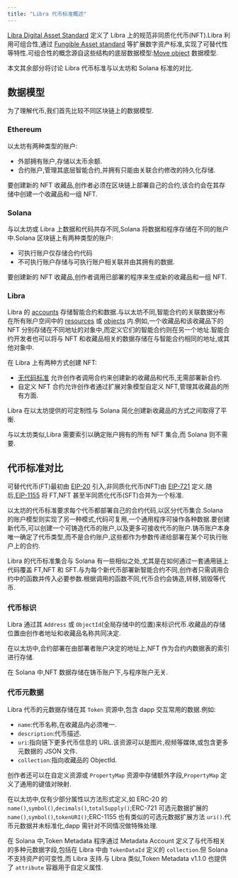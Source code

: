 ```yaml
---
title: "Libra 代币标准概述"
---
```


[Libra Digital Asset Standard](/zh/build/smart-contracts/digital-asset) 定义了 Libra 上的规范非同质化代币(NFT).Libra 利用可组合性,通过 [Fungible Asset standard](/zh/build/smart-contracts/fungible-asset) 等扩展数字资产标准,实现了可替代性等特性.可组合性的概念源自这些结构的底层数据模型:[Move object](/zh/build/smart-contracts/objects) 数据模型.

本文其余部分将讨论 Libra 代币标准与以太坊和 Solana 标准的对比.

## 数据模型

为了理解代币,我们首先比较不同区块链上的数据模型.

### Ethereum

以太坊有两种类型的账户:

- 外部拥有账户,存储以太币余额.
- 合约账户,管理其底层智能合约,并拥有只能由关联合约修改的持久化存储.

要创建新的 NFT 收藏品,创作者必须在区块链上部署自己的合约,该合约会在其存储中创建一个收藏品和一组 NFT.

### Solana

与以太坊或 Libra 上数据和代码共存不同,Solana 将数据和程序存储在不同的账户中.Solana 区块链上有两种类型的账户:

- 可执行账户仅存储合约代码
- 不可执行账户存储与可执行账户相关联并由其拥有的数据.

要创建新的 NFT 收藏品,创作者调用已部署的程序来生成新的收藏品和一组 NFT.

### Libra

Libra 的 [accounts](/zh/network/blockchain/accounts) 存储智能合约和数据.与以太坊不同,智能合约的关联数据分布在所有账户空间中的 [resources](/zh/network/blockchain/resources) 或 [objects](/zh/build/smart-contracts/objects) 内.例如,一个收藏品和该收藏品下的 NFT 分别存储在不同地址的对象中,而定义它们的智能合约则在另一个地址.智能合约开发者也可以将与 NFT 和收藏品相关的数据存储在与智能合约相同的地址,或其他对象中.

在 Libra 上有两种方式创建 NFT:

- [无代码标准](https://github.com/aptos-foundation/AIPs/blob/main/aips/aip-22.md) 允许创作者调用合约来创建新的收藏品和代币,无需部署新合约.
- 自定义 NFT 合约允许创作者通过扩展对象模型自定义 NFT,管理其收藏品的所有方面.

Libra 在以太坊提供的可定制性与 Solana 简化创建新收藏品的方式之间取得了平衡.

与以太坊类似,Libra 需要索引以确定账户拥有的所有 NFT 集合,而 Solana 则不需要.

## 代币标准对比

可替代代币(FT)最初由 [EIP-20](https://eips.ethereum.org/EIPS/eip-20) 引入,非同质化代币(NFT)由 [EIP-721](https://eips.ethereum.org/EIPS/eip-721) 定义.随后,[EIP-1155](https://eips.ethereum.org/EIPS/eip-1155) 将 FT,NFT 甚至半同质化代币(SFT)合并为一个标准.

以太坊的代币标准要求每个代币都部署自己的合约代码,以区分代币集合.Solana 的账户模型则实现了另一种模式,代码可复用,一个通用程序可操作各种数据.要创建新代币,可以创建一个可铸造代币的账户,以及更多可接收代币的账户.铸币账户本身唯一确定了代币类型,而不是合约账户,这些都作为参数传递给部署在某个可执行账户上的合约.

Libra 的代币标准集合与 Solana 有一些相似之处,尤其是在如何通过一套通用链上代码覆盖 FT,NFT 和 SFT.与为每个新代币部署新智能合约不同,创作者只需调用合约中的函数并传入必要参数.根据调用的函数不同,代币合约会铸造,转移,销毁等代币.

### 代币标识

Libra 通过其 `Address` 或 `ObjectId`(全局存储中的位置)来标识代币.收藏品的存储位置由创作者地址和收藏品名称共同决定.

在以太坊中,合约部署在由部署者账户决定的地址上,NFT 作为合约内数据表的索引进行存储.

在 Solana 中,NFT 数据存储在铸币账户下,与程序账户无关.

### 代币元数据

Libra 代币的元数据存储在其 `Token` 资源中,包含 dapp 交互常用的数据.例如:

- `name`:代币名称,在收藏品内必须唯一.
- `description`:代币描述.
- `uri`:指向链下更多代币信息的 URL.该资源可以是图片,视频等媒体,或包含更多元数据的 JSON 文件.
- `collection`:指向收藏品的 ObjectId.

创作者还可以在自定义资源或 `PropertyMap` 资源中存储额外字段,`PropertyMap` 定义了通用的键值对映射.

在以太坊中,仅有少部分属性以方法形式定义,如 ERC-20 的 `name()`,`symbol()`,`decimals()`,`totalSupply()`;ERC-721 可选元数据扩展的 `name()`,`symbol()`,`tokenURI()`;ERC-1155 也有类似的可选元数据扩展方法 `uri()`.代币元数据并未标准化,dapp 需针对不同情况做特殊处理.

在 Solana 中,Token Metadata 程序通过 Metadata Account 定义了与代币相关的多种元数据字段,包括在 Libra 中由 `TokenDataId` 定义的 `collection`.但 Solana 不支持资产的可变性,而 Libra 支持.与 Libra 类似,Token Metadata v1.1.0 也提供了 `attribute` 容器用于自定义属性.
